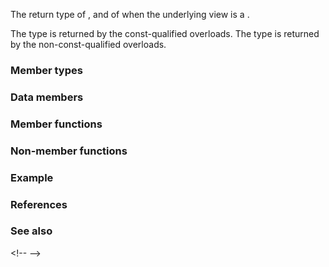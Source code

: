 {{cpp/ranges/stride_view/title|''iterator''}}
{{cpp/ranges/stride_view/navbar}}

{{ddcl|since=c++23|notes={{mark expos}}|
template&lt; bool Const &gt;
class /*iterator*/
}}

The return type of {{rlpt|begin|stride_view::begin}}, and of {{rlpt|end|stride_view::end}} when the underlying view {{tt|V}} is a {{lconcept|common_range}}.

The type {{c|/*iterator*/&lt;true&gt;}} is returned by the const-qualified overloads. The type {{c|/*iterator*/&lt;false&gt;}} is returned by the non-const-qualified overloads.

===Member types===
{{dsc begin}}
{{dsc hitem|Member type|Definition}}
{{dsc expos mem type|Parent|private=yes|{{cpp/ranges/maybe-const|ranges::stride_view}}}}
{{dsc expos mem type|Base|private=yes|{{cpp/ranges/maybe-const|V}}}}
{{dsc|{{tt|difference_type}}|{{c/core|ranges::range_difference_t&lt;Base&gt;}}}}
{{dsc|{{tt|value_type}}|{{c/core|ranges::range_value_t&lt;Base&gt;}}}}
{{dsc|{{tt|iterator_concept}}|
* {{lc|std::random_access_iterator_tag}}, if {{tti|Base}} models {{lconcept|random_access_range}}. Otherwise,
* {{lc|std::bidirectional_iterator_tag}}, if {{tti|Base}} models {{lconcept|bidirectional_range}}. Otherwise,
* {{lc|std::forward_iterator_tag}}, if {{tti|Base}} models {{lconcept|forward_range}}. Otherwise,
* {{lc|std::input_iterator_tag}}.}}
{{dsc|{{tt|iterator_category}}&lt;br&gt;{{small|(present only if {{tti|Base}} models&lt;br&gt;{{lconcept|forward_range}})}}|Let {{tti|C}} denote the type {{c/core|iterator_traits&lt;iterator_t&lt;Base&gt;&gt;::iterator_category}}.
* {{lc|std::random_access_iterator_tag}}, if {{tti|C}} models {{c/core|std::derived_from&lt;std::random_access_iterator_tag&gt;}}.
* {{tti|C}} otherwise.}}
{{dsc end}}

===Data members===
{{dsc begin}}
{{dsc hitem|Member object|Definition}}
{{dsc expos mem obj|current_|private=yes|{{c|ranges::iterator_t&lt;Base&gt;}}, holds an iterator to the current element.}}
{{dsc expos mem obj|end_|private=yes|{{c|ranges::sentinel_t&lt;Base&gt;}}, holds a sentinel to the end.}}
{{dsc expos mem obj|stride_|private=yes|{{c|ranges::range_difference_t&lt;Base&gt;}}, holds the stride value.}}
{{dsc expos mem obj|missing_|private=yes|{{c|ranges::range_difference_t&lt;Base&gt;}}, usually holds the result of {{c|ranges::advance(current_, stride_, end_)}}.}}
{{dsc end}}

===Member functions===
{{dsc begin}}
{{dsc mem ctor|cpp/ranges/stride_view/iterator/iterator|constructs an iterator}}
{{dsc mem fun|cpp/ranges/stride_view/iterator/base|returns an iterator to current element}}
{{dsc mem fun|cpp/ranges/stride_view/iterator/operator*|accesses the element}}
{{dsc mem fun|cpp/ranges/stride_view/iterator/operator_at|title=operator[]|accesses an element by index}}
{{dsc inc|cpp/ranges/adaptor/iterator/dsc operator arith|stride_view}}
{{dsc end}}

===Non-member functions===
{{dsc begin}}
{{dsc fun|cpp/ranges/stride_view/iterator/operator_cmp|title=operator==&lt;br&gt;operator&lt;&lt;br&gt;operator&gt;&lt;br&gt;operator&lt;=&lt;br&gt;operator&gt;=&lt;br&gt;operator&lt;=&gt;|compares the underlying iterators|notes={{mark c++23}}}}
{{dsc fun|cpp/ranges/stride_view/iterator/operator_arith2|title=operator+&lt;br&gt;operator-|performs iterator arithmetic|notes={{mark c++23}}}}
{{dsc fun|cpp/ranges/stride_view/iterator/iter_move|casts the result of dereferencing the underlying iterator to its associated rvalue reference type|notes={{mark c++23}}}}
{{dsc fun|cpp/ranges/stride_view/iterator/iter_swap|swaps underlying pointed-to elements|notes={{mark c++23}}}}
{{dsc end}}

===Example===
{{example}}

===References===
{{ref std c++23}}
{{ref std|title=Class template stride_view::iterator|id=range.stride.iterator|section=26.7.31.3}}
{{ref std end}}

===See also===
{{dsc begin}}&lt;!--
{{dsc inc|cpp/ranges/slide_view/dsc iterator}}--&gt;
{{dsc end}}

{{langlinks|de|es|ja|ru|zh}}